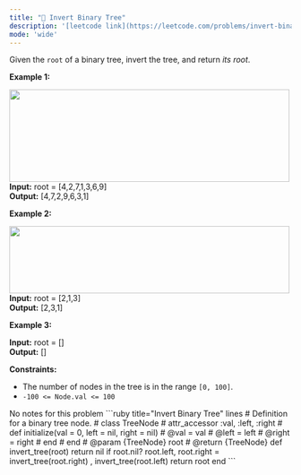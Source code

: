 ```yaml
---
title: "🧩 Invert Binary Tree"
description: '[leetcode link](https://leetcode.com/problems/invert-binary-tree/description/)'
mode: 'wide'
---
```

<Tabs>
  <Tab title="Question" icon="circle-question" iconType="regular">
    <Card>
      <p>Given the <code>root</code> of a binary tree, invert the tree, and return <em>its root</em>.</p>   <p><strong class="example">Example 1:</strong></p> <img alt="" src="https://assets.leetcode.com/uploads/2021/03/14/invert1-tree.jpg" style="width: 500px; height: 165px;" />  <strong>Input:</strong> root = [4,2,7,1,3,6,9] <br/> <strong>Output:</strong> [4,7,2,9,6,3,1]   <p><strong class="example">Example 2:</strong></p> <img alt="" src="https://assets.leetcode.com/uploads/2021/03/14/invert2-tree.jpg" style="width: 500px; height: 120px;" />  <strong>Input:</strong> root = [2,1,3] <br/> <strong>Output:</strong> [2,3,1]   <p><strong class="example">Example 3:</strong></p>   <strong>Input:</strong> root = [] <br/> <strong>Output:</strong> []    <p><strong>Constraints:</strong></p>  <ul>  <li>The number of nodes in the tree is in the range <code>[0, 100]</code>.</li>  <li><code>-100 &lt;= Node.val &lt;= 100</code></li> </ul> 
    </Card>
  </Tab>
  <Tab title="Solution" icon="lightbulb" iconType="regular" >
    <Card>
      No notes for this problem
</Card>
  <Expandable title="code">
    <CodeGroup dropdown>
```ruby title="Invert Binary Tree" lines
# Definition for a binary tree node.
# class TreeNode
#     attr_accessor :val, :left, :right
#     def initialize(val = 0, left = nil, right = nil)
#         @val = val
#         @left = left
#         @right = right
#     end
# end
# @param {TreeNode} root
# @return {TreeNode}
def invert_tree(root)
  return nil if root.nil?
  root.left, root.right = invert_tree(root.right) , invert_tree(root.left)
  return root
end
```
    </CodeGroup>
  </Expandable>
  </Tab>
</Tabs>